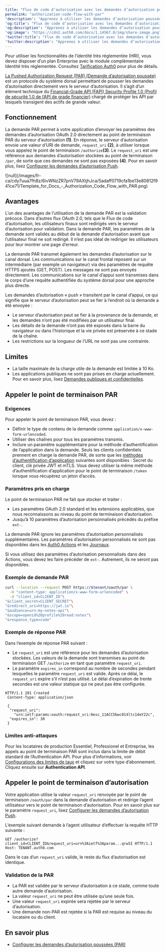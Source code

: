 ```yaml
---
title: "Flux de code d’autorisation avec les demandes d’autorisation poussées"
permalink: "authorization-code-flow-with-par"
'description': "Apprenez à utiliser les demandes d’autorisation poussées avec le flux de code d’autorisation."
'og:title': "Flux de code d’autorisation avec les demandes d’autorisation poussées"
'og:description': "Apprenez à utiliser les demandes d’autorisation poussées avec le flux de code d’autorisation."
'og:image': "https://cdn2.auth0.com/docs/1.14567.0/img/share-image.png"
'twitter:title': "Flux de code d’autorisation avec les demandes d’autorisation poussées"
'twitter:description': "Apprenez à utiliser les demandes d’autorisation poussées avec le flux de code d’autorisation."
---
```


<Callout icon="file-lines" color="#0EA5E9" iconType="regular">

Pour utiliser les fonctionnalités de l’identité très réglementée (HRI), vous devez disposer d’un plan Enterprise avec le module complémentaire Identité très réglementée. Consultez [Tarification Auth0](https://auth0.com/pricing/) pour plus de détails.

</Callout>

[La Pushed Authorization Request (PAR) (Demande d’autorisation poussée)](https://datatracker.ietf.org/doc/html/rfc9126) est un protocole du système dorsal permettant de pousser les demandes d’autorisation directement vers le serveur d’autorisation. Il s’agit d’un élément technique du [Financial-Grade API (FAPI) Security Profile 1.0 (Profil de sécurité 1.0 de l’API de grade financier)](https://openid.net/specs/openid-financial-api-part-2-1_0.html) chargé de protéger les API par lesquels transigent des actifs de grande valeur.

## Fonctionnement

La demande PAR permet à votre application d’envoyer les paramètres des demandes d’autorisation <Tooltip href="/docs/fr-ca/glossary?term=oath2" tip="OAuth 2.0
Cadre d’applications d’autorisation qui définit les protocoles d’autorisation et les flux de production." cta="Voir le glossaire">OAuth 2.0</Tooltip> directement au point de terminaison PAR du serveur d’autorisation **(1)**. En réponse, le serveur d’autorisation envoie une valeur d’URI de demande, `request_uri` **(2)**, à utiliser lorsque vous appelez le point de terminaison `/authorize`**(3)**. Le `request_uri` est une référence aux demandes d’autorisation stockées au point de terminaison `/par`, de sorte que ces demandes ne sont pas exposées **(4)**. Pour en savoir plus, lisez [Configurer les demandes d’autorisation Push](/docs/fr-ca/get-started/applications/configure-par).

<Frame>![null](/images/fr-ca/cdy7uua7fh8z/6ivWNzZR7pnV79AXtjhJca/5adaff0719cfa1be13e80812f941ce71/Template_for_Docs_-_Authorization_Code_Flow_with_PAR.png)</Frame>

## Avantages

L’un des avantages de l’utilisation de la demande PAR est la validation précoce. Dans d’autres flux OAuth 2.0, tels que le Flux de code d’autorisation, les utilisateurs finaux sont redirigés vers le serveur d’autorisation pour validation. Dans la demande PAR, les paramètres de la demande sont validés au début de la demande d’autorisation avant que l’utilisateur final ne soit redirigé. Il n’est pas idéal de rediriger les utilisateurs pour leur montrer une page d’erreur.

La demande PAR transmet également les demandes d’autorisation sur le canal dorsal. Les communications sur le canal frontal reposent sur un intermédiaire (par exemple un navigateur) via des paramètres de requête HTTPS ajoutés (GET, POST). Les messages ne sont pas envoyés directement. Les communications sur le canal d’appui sont transmises dans le corps d’une requête authentifiée du système dorsal pour une approche plus directe.

Les demandes d’autorisation « push » transitent par le canal d’appui, ce qui signifie que le serveur d’autorisation peut se fier à l’endroit où la demande a été envoyée :

* Le serveur d’autorisation peut se fier à la provenance de la demande, et les demandes n’ont pas été modifiées par un utilisateur final.
* Les détails de la demande n’ont pas été exposés dans la barre du navigateur ou dans l’historique et la vie privée est préservée à ce stade de la chaîne.
* Les restrictions sur la longueur de l’URL ne sont pas une contrainte.

## Limites

* La taille maximale de la charge utile de la demande est limitée à 10 Ko.
* Les applications publiques ne sont pas prises en charge actuellement. Pour en savoir plus, lisez [Demandes publiques et confidentielles](/docs/fr-ca/get-started/applications/confidential-and-public-applications).

## Appeler le point de terminaison PAR

### Exigences

Pour appeler le point de terminaison PAR, vous devez :

* Définir le type de contenu de la demande comme `application/x-www-form-urlencoded`.
* Utiliser des chaînes pour tous les paramètres transmis.
* Inclure un paramètre supplémentaire pour la méthode d’authentification de l’application dans la demande. Seuls les clients confidentiels prennent en charge la demande PAR, de sorte que les [méthodes d’authentification d’application](https://auth0.com/docs/api/authentication#authentication-methods) suivantes sont disponibles : Secret du client, clé privée <Tooltip href="/docs/fr-ca/glossary?term=json-web-token" tip="Jeton Web JSON (JWT)
Format standard de jeton d’ID (et souvent de jeton d’accès) utilisé pour représenter en toute sécurité des demandes entre deux parties." cta="Voir le glossaire">JWT</Tooltip> et mTLS. Vous devez utiliser la même méthode d’authentification d’application pour le point de terminaison `/token` lorsque vous récupérez un jeton d’accès.

### Paramètres pris en charge

Le point de terminaison PAR ne fait que stocker et traiter :

* Les paramètres OAuth 2.0 standard et les extensions applicables, que nous reconnaissons au niveau du point de terminaison d’autorisation.
* Jusqu’à 10 paramètres d’autorisation personnalisés précédés du préfixe `ext-`.

La demande PAR ignore les paramètres d’autorisation personnalisés supplémentaires. Les paramètres d’autorisation personnalisés ne sont pas disponibles dans les [Auth0 Actions](/docs/fr-ca/customize/actions) et les [Journaux](/docs/fr-ca/deploy-monitor/logs).

<Callout icon="file-lines" color="#0EA5E9" iconType="regular">

Si vous utilisez des paramètres d’autorisation personnalisés dans des Actions, vous devez les faire précéder de `ext-`. Autrement, ils ne seront pas disponibles.

</Callout>

### Exemple de demande PAR

```bash lines
curl --location --request POST https://$tenant/oauth/par \
  -H "content-type: application/x-www-form-urlencoded" \
  -d "client_id=CLIENT_ID"\
"&client_secret=CLIENT_SECRET"\
"&redirect_uri=https://jwt.io"\
"&audience=urn:my-notes-api"\
"&scope=openid%20profile%20read:notes"\
"&response_type=code"
```

### Exemple de réponse PAR

Dans l’exemple de réponse PAR suivant :

* Le `request_uri` est une référence pour les demandes d’autorisation stockées. Les valeurs de la demande sont transmises au point de terminaison GET `/authorize` en tant que paramètre `request_uri`.
* Le paramètre `expires_in` correspond au nombre de secondes pendant lesquelles le paramètre `request_uri` est valide. Après ce délai, le `request_uri` expire s’il n’est pas utilisé. Le délai d’expiration de trente secondes est une valeur statique qui ne peut pas être configurée.

``` lines
HTTP/1.1 201 Created
 Content-Type: application/json

 {
  "request_uri":
    "urn:ietf:params:oauth:request_uri:6esc_11ACC5bwc014ltc14eY22c",
  "expires_in": 30
 }
```

### Limites anti-attaques

Pour les locataires de production Essentiel, Professionel et Entreprise, les appels au point de terminaison PAR sont inclus dans la limite de débit standard de l’Authentication API. Pour plus d’informations, voir [Configurations des limites de taux](/docs/fr-ca/troubleshoot/customer-support/operational-policies/rate-limit-policy/rate-limit-configurations) et cliquez sur votre type d’abonnement. Cliquez ensuite sur **Authentication API**.

## Appeler le point de terminaison d’autorisation

Votre application utilise la valeur `request_uri` renvoyée par le point de terminaison `/oauth/par` dans la demande d’autorisation et redirige l’agent utilisateur vers le point de terminaison d’autorisation. Pour en savoir plus sur le paramètre `request_uri`, lisez [Configurer les demandes d’autorisation Push](/docs/fr-ca/get-started/applications/configure-par).

L’exemple suivant demande à l’agent utilisateur d’effectuer la requête HTTP suivante :

``` lines
GET /authorize?client_id=CLIENT_ID&request_uri=urn%3Aietf%3Aparam...qrwSI HTTP/1.1 Host: TENANT.auth0.com
```

Dans le cas d’un `request_uri` valide, le reste du flux d’autorisation est identique.

### Validation de la PAR

* La PAR est validée par le serveur d’autorisation à ce stade, comme toute autre demande d’autorisation.
* La valeur `request_uri` ne peut être utilisée qu’une seule fois.
* Une valeur `request_uri` expirée sera rejetée par le serveur d’autorisation.
* Une demande non-PAR est rejetée si la PAR est requise au niveau du locataire ou du client.

## En savoir plus

* [Configurer les demandes d’autorisation poussées (PAR)](/docs/fr-ca/get-started/applications/configure-par)